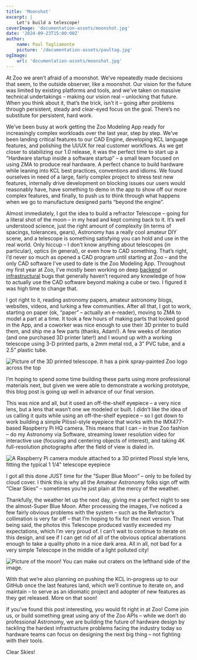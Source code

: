```yaml
---
title: 'Moonshot'
excerpt: |
    Let's build a telescope!
coverImage: 'documentation-assets/moonshot.jpg'
date: '2024-09-23T15:00:00Z'
author:
    name: Paul Tagliamonte
    picture: '/documentation-assets/paultag.jpg'
ogImage:
    url: 'documentation-assets/moonshot.jpg'
---
```


At Zoo we aren’t afraid of a moonshot. We’ve repeatedly made decisions that
seem, to the outside observer, like a moonshot. Our vision for the future was
limited by existing platforms and tools, and we’ve taken on massive technical
undertakings – making our vision real – unlocking that future. When you think
about it, that’s the trick, isn’t it – going after problems through persistent,
steady and clear-eyed focus on the goal. There’s no substitute for persistent,
hard work.

We’ve been busy at work getting the Zoo Modeling App ready for increasingly
complex workloads over the last year, step by step. We’ve been landing critical
features to our CAD Engine, developing KCL language features, and polishing the
UI/UX for real customer workflows. As we get closer to stabilizing our 1.0
release, it was the perfect time to start up a “Hardware startup inside a
software startup” – a small team focused on using ZMA to produce real hardware.
A perfect chance to build hardware while leaning into KCL best practices,
conventions and idioms. We found ourselves in need of a large, fairly complex
project to stress test new features, internally drive development on blocking
issues our users would reasonably have, have something to demo in the app to
show off our more complex features, and finally, to push us to think through
what happens when we go to manufacture designed parts “beyond the engine”.

Almost immediately, I got the idea to build a refractor Telescope – going for a
literal shot of the moon –  in my head and kept coming back to it. It’s well
understood science, just the right amount of complexity (in terms of spacings,
tolerances, gears), Astronomy has a really cool amateur DIY scene, and a
telescope is something satisfying you can hold and use in the real world. Only
hiccup – I don’t know anything about telescopes (in particular), optics (in
general), or even how to CAD something. That’s right, I’d never so much as
opened a CAD program until starting at Zoo – and the only CAD software I’ve
used to date is the Zoo Modeling App. Throughout my first year at Zoo, I’ve
mostly been working on deep [backend](https://zoo.dev/blog/introducing-delouse)
or [infrastructural](https://zoo.dev/blog/fixing-an-h264-encoding-bug) bugs
that generally haven’t required any knowledge of how to actually use the CAD
software beyond making a cube or two. I figured it was high time to change
that.

I got right to it, reading astronomy papers, amateur astronomy blogs, websites,
videos, and lurking a few communities. After all that, I got to work, starting
on paper (ok, “paper” – actually an e-reader), moving to ZMA to model a part at
a time. It took a few hours of making parts that looked good in the App, and a
coworker was nice enough to use their 3D printer to build them, and ship me a
few parts (thanks, Adam!). A few weeks of iteration (and one purchased 3D
printer later!) and I wound up with a working telescope using 3-D printed
parts, a 2mm metal rod, a 3” PVC tube, and a 2.5” plastic tube.

![Picture of the 3D printed telescope. It has a pink spray-painted Zoo logo across the top](/documentation-assets/moonshot/scope.jpg)

I’m hoping to spend some time building these parts using more professional
materials next, but given we were able to demonstrate a working prototype, this
blog post is going up well in advance of our final version.

This was nice and all, but it used an off-the-shelf eyepiece – a very nice
lens, but a lens that wasn’t one we modeled or built. I didn’t like the idea of
us calling it quits while using an off-the-shelf eyepiece – so I got down to
work building a simple Plössl-style eyepiece that works with the IMX477-based
Raspberry Pi HQ camera. This means that I can – in true Zoo fashion – do my
Astronomy via Software, streaming lower resolution video for interactive use
(focusing and centering objects of interest), and taking 4K full-resolution
photographs after the field of view is dialed in.

![A Raspberry Pi camera module attached to a 3D printed Plossl style lens, fitting the typical 1 1/4" telescope eyepiece](/documentation-assets/moonshot/plossl.jpg)

I got all this done JUST time for the “Super Blue Moon” – only to be foiled by
cloud cover. I think this is why all the Amateur Astronomy folks sign off with
“Clear Skies” – sometimes you’re just plain at the mercy of the weather.

Thankfully, the weather let up the next day, giving me a perfect night to see
the almost-Super Blue Moon. After processing the images, I’ve noticed a few
fairly obvious problems with the system – such as the Refractor’s collimation
is very far off – that I’m hoping to fix for the next version. That being said,
the photos this Telescope produced vastly exceeded my expectations, which I’m
very proud of. I can’t wait to continue to iterate on this design, and see if I
can get rid of all of the obvious optical aberrations enough to take a quality
photo in a nice dark area. All in all, not bad for a very simple Telescope in
the middle of a light polluted city!

![Picture of the moon! You can make out craters on the lefthand side of the image.](/documentation-assets/moonshot/moonshot.jpg)

With that we’re also planning on pushing the KCL in-progress up to our GitHub
once the last features land, which we’ll continue to iterate on, and maintain –
to serve as an idiomatic project and adopter of new features as they get
released. More on that soon!

If you’ve found this post interesting, you would fit right in at Zoo! Come join
us, or build something great using any of the Zoo APIs – while we don’t do
professional Astronomy, we are building the future of hardware design by
tackling the hardest infrastructure problems facing the industry today so
hardware teams can focus on designing the next big thing – not fighting with
their tools.

Clear Skies!
